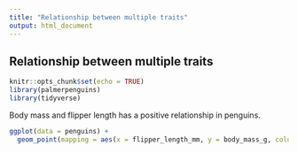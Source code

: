 ```yaml
---
title: "Relationship between multiple traits"
output: html_document
---
```


## Relationship between multiple traits

```r
knitr::opts_chunk$set(echo = TRUE)
library(palmerpenguins)
library(tidyverse)
```

Body mass and flipper length has a positive relationship in penguins. 

```r
ggplot(data = penguins) + 
  geom_point(mapping = aes(x = flipper_length_mm, y = body_mass_g, color = species)) 
```
